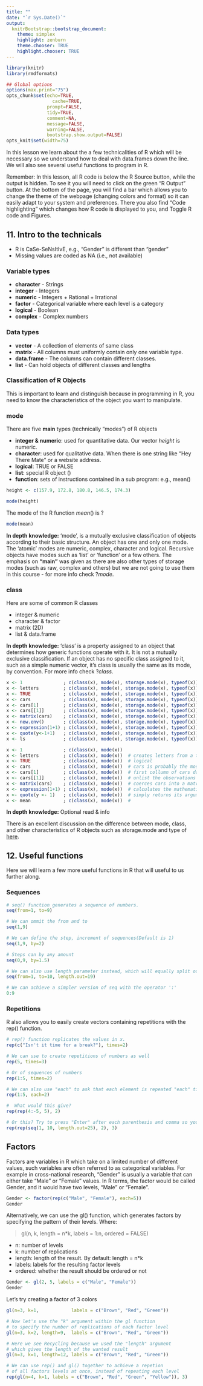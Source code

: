 ```yaml
---
title: ""
date: "`r Sys.Date()`"
output:
  knitrBootstrap::bootstrap_document:
    theme: simplex
    highlight: zenburn
    theme.chooser: TRUE
    highlight.chooser: TRUE
---
```


```r
library(knitr)
library(rmdformats)

## Global options
options(max.print="75")
opts_chunk$set(echo=TRUE,
	             cache=TRUE,
               prompt=FALSE,
               tidy=TRUE,
               comment=NA,
               message=FALSE,
               warning=FALSE,
               bootstrap.show.output=FALSE)
opts_knit$set(width=75)
```

In this lesson we learn about the a few technicalities of R which will be necessary so we understand how to deal with data.frames down the line. We will also see several useful functions to program in R.

Remember: In this lesson, all R code is below the R Source button, while the output is hidden. To see it you will need to click on the green "R Output" button. At the bottom of the page, you will find a bar which allows you to change the theme of the webpage (changing colors and format) so it can easily adapt to your system and preferences. There you also find "Code highlighting" which changes how R code is displayed to you, and Toggle R code and Figures.

## 11. Intro to the technicals

* R is CaSe-SeNsItIvE, e.g., "Gender" is different than "gender"
* Missing values are coded as NA (i.e., not available)

### Variable types

* **character** - Strings
* **integer**   - Integers
* **numeric**   - Integers + Rational + Irrational
* **factor**    - Categorical variable where each level is a category
* **logical**   - Boolean
* **complex**   - Complex numbers

### Data types

* **vector**  - A collection of elements of same class
* **matrix**  - All columns must uniformly contain only one variable type.
* **data.frame**  - The columns can contain different classes.
* **list**  - Can hold objects of different classes and lengths

### Classification of R Objects

This is important to learn and distinguish because in programming in R, you need to know the characteristics of the object you want to manipulate. 

### mode

There are five **main** types (technically "modes") of R objects

* **integer & numeric**: used for quantitative data. Our vector $height$ is numeric.
* **character**: used for qualitative data. When there is one string like "Hey There Mate" or a website address.
* **logical**: TRUE or FALSE
* **list**: special R object ()
* **function**: sets of instructions contained in a sub program: e.g., mean()

```r
height <- c(157.9, 172.8, 180.8, 146.5, 174.3)
```

```r
mode(height)
```

The mode of the R function $mean()$ is ?

```r
mode(mean)
```

**In depth knowledge:** 'mode', is a mutually exclusive classification of objects according to their basic structure. An object has one and only one mode. The 'atomic' modes are numeric, complex, character and logical. Recursive objects have modes such as 'list' or 'function' or a few others. The emphasis on **"main"** was given as there are also other types of storage modes (such as raw, complex and others) but we are not going to use them in this course - for more info check $?mode$.

### class

Here are some of common R classes

* integer & numeric
* character & factor
* matrix (2D)
* list & data.frame

**In depth knowledge:** 'class' is a property assigned to an object that determines how generic functions operate with it. It is not a mutually exclusive classification. If an object has no specific class assigned to it, such as a simple numeric vector, it's class is usually the same as its mode, by convention. For more info check $?class$.

```r
x <- 1               ; c(class(x), mode(x), storage.mode(x), typeof(x))
x <- letters         ; c(class(x), mode(x), storage.mode(x), typeof(x))
x <- TRUE            ; c(class(x), mode(x), storage.mode(x), typeof(x))
x <- cars            ; c(class(x), mode(x), storage.mode(x), typeof(x))
x <- cars[1]         ; c(class(x), mode(x), storage.mode(x), typeof(x))
x <- cars[[1]]       ; c(class(x), mode(x), storage.mode(x), typeof(x))
x <- matrix(cars)    ; c(class(x), mode(x), storage.mode(x), typeof(x))
x <- new.env()       ; c(class(x), mode(x), storage.mode(x), typeof(x))
x <- expression(1+1) ; c(class(x), mode(x), storage.mode(x), typeof(x))
x <- quote(y<-1+1)   ; c(class(x), mode(x), storage.mode(x), typeof(x))
x <- ls              ; c(class(x), mode(x), storage.mode(x), typeof(x))
```

```r
x <- 1               ; c(class(x), mode(x))
x <- letters         ; c(class(x), mode(x))  # creates letters from a to z
x <- TRUE            ; c(class(x), mode(x))  # logical
x <- cars            ; c(class(x), mode(x))  # cars is probably the most famous dataset in R
x <- cars[1]         ; c(class(x), mode(x))  # first collumn of cars dataset
x <- cars[[1]]       ; c(class(x), mode(x))  # unlist the observations of the first collumn
x <- matrix(cars)    ; c(class(x), mode(x))  # coerces cars into a matrix
x <- expression(1+1) ; c(class(x), mode(x))  # calculates the mathematical expression
x <- quote(y <- 1)   ; c(class(x), mode(x))  # simply returns its argument, which is not evaluated
x <- mean            ; c(class(x), mode(x))  # 
```


**In depth knowledge:** Optional read & info

There is an excellent discussion on the difference between mode, class, and other characteristics of R objects such as storage.mode and type of [here](http://stackoverflow.com/questions/35445112/what-is-the-difference-between-mode-and-class-in-r). 

## 12. Useful functions

Here we will learn a few more useful functions in R that will useful to us further along.

### Sequences

```r
# seq() function generates a sequence of numbers.
seq(from=1, to=9)

# We can ommit the from and to
seq(1,9)

# We can define the step, increment of sequences(Default is 1)
seq(1,9, by=2)

# Steps can by any amount
seq(0,9, by=1.5)

# We can also use length parameter instead, which will equally split our sequence.
seq(from=1, to=10, length.out=19)

# We can achieve a simpler version of seq with the operator ':'
0:9
```

### Repetitions

R also allows you to easily create vectors containing repetitions with the rep() function.

```r
# rep() function replicates the values in x.
rep(c("Isn't it time for a break?"), times=2)

# We can use to create repetitions of numbers as well 
rep(5, times=3)

# Or of sequences of numbers
rep(1:5, times=2)

# We can also use "each" to ask that each element is repeated "each" times.
rep(1:5, each=2)

#  What would this give?
rep(rep(4:-5, 5), 2)

# Or this? Try to press "Enter" after each parenthesis and comma so you can isolate each part of the code and better understand it
rep(rep(seq(1, 10, length.out=25), 2), 3)
```

## Factors

Factors are variables in R which take on a limited number of different values, such variables are often referred to as categorical variables. For example in cross-national research, "Gender" is usually a variable that can either take "Male" or "Female" values. In R terms, the factor would be called Gender, and it would have two levels, "Male" or "Female".

```r
Gender <- factor(rep(c("Male", "Female"), each=5))
Gender
```

Alternatively, we can use the gl() function, which generates factors by specifying the pattern of their levels. Where:

> gl(n, k, length = n*k, labels = 1:n, ordered = FALSE)

* n: number of levels
* k: number of replications
* length: length of the result. By default: length = n*k
* labels: labels for the resulting factor levels
* ordered: whether the result should be ordered or not


```r
Gender <- gl(2, 5, labels = c("Male", "Female"))
Gender
```

Let's try creating a factor of 3 colors

```r
gl(n=3, k=1,            labels = c("Brown", "Red", "Green"))

# Now let's use the "k" argument within the gl function
# to specify the number of replications of each factor level
gl(n=3, k=2, length=9,  labels = c("Brown", "Red", "Green"))

# Here we see Recycling because we used the "length" argument
# which gives the length of the wanted result
gl(n=3, k=1, length=12, labels = c("Brown", "Red", "Green")) 

# We can use rep() and gl() together to achieve a repetion
# of all factors levels at once, instead of repeating each level 
rep(gl(n=4, k=1, labels = c("Brown", "Red", "Green", "Yellow")), 3)
```

